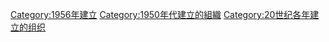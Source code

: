 {{Commonscat|Organizations established in 1956}}
{{Cat topic in year|topic=建立的組織|year=1956}}

[[Category:1956年建立|Category:1956年建立]]
[[Category:1950年代建立的組織|Category:1950年代建立的組織]]
[[Category:20世纪各年建立的组织|Category:20世纪各年建立的组织]]